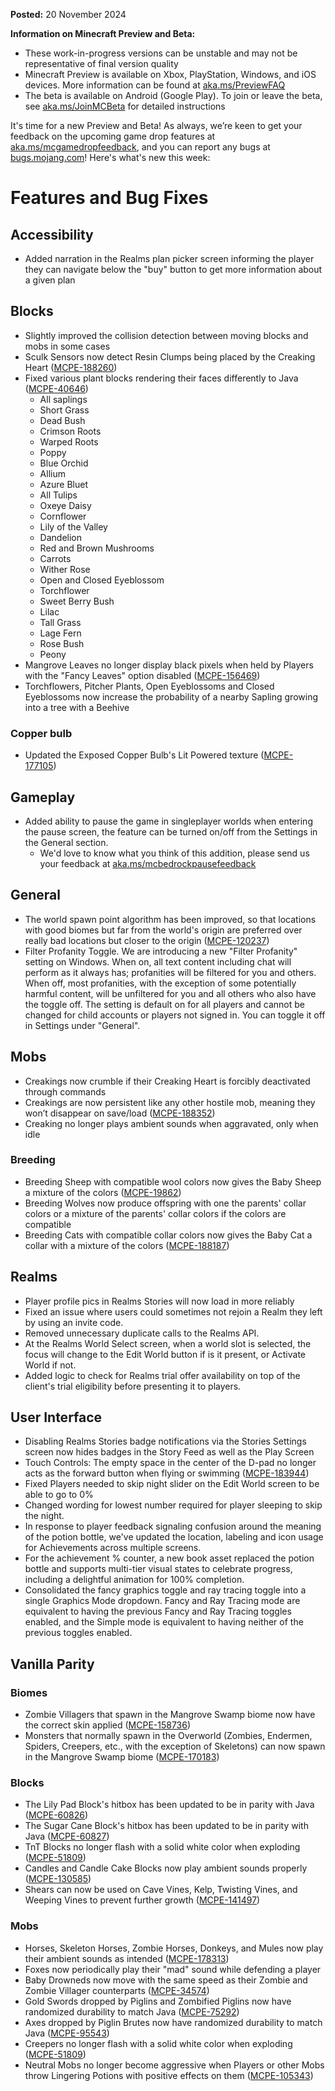 **Posted:** 20 November 2024

**Information on Minecraft Preview and Beta:**

-   These work-in-progress versions can be unstable and may not be representative of final version quality
-   Minecraft Preview is available on Xbox, PlayStation, Windows, and iOS devices. More information can be found at [aka.ms/PreviewFAQ](https://aka.ms/PreviewFAQ)
-   The beta is available on Android (Google Play). To join or leave the beta, see [aka.ms/JoinMCBeta](https://aka.ms/JoinMCBeta) for detailed instructions

It's time for a new Preview and Beta! As always, we’re keen to get your feedback on the upcoming game drop features at [aka.ms/mcgamedropfeedback](https://aka.ms/mcgamedropfeedback), and you can report any bugs at [bugs.mojang.com](https://bugs.mojang.com/)! Here's what's new this week:

# Features and Bug Fixes

## Accessibility

-   Added narration in the Realms plan picker screen informing the player they can navigate below the "buy" button to get more information about a given plan

## Blocks

-   Slightly improved the collision detection between moving blocks and mobs in some cases 
-   Sculk Sensors now detect Resin Clumps being placed by the Creaking Heart ([MCPE-188260](https://bugs.mojang.com/browse/MCPE-188260)) 
-   Fixed various plant blocks rendering their faces differently to Java ([MCPE-40646](https://bugs.mojang.com/browse/MCPE-40646))
    -   All saplings
    -   Short Grass
    -   Dead Bush
    -   Crimson Roots
    -   Warped Roots
    -   Poppy
    -   Blue Orchid
    -   Allium
    -   Azure Bluet
    -   All Tulips
    -   Oxeye Daisy
    -   Cornflower
    -   Lily of the Valley
    -   Dandelion
    -   Red and Brown Mushrooms
    -   Carrots
    -   Wither Rose
    -   Open and Closed Eyeblossom
    -   Torchflower
    -   Sweet Berry Bush
    -   Lilac
    -   Tall Grass
    -   Lage Fern
    -   Rose Bush
    -   Peony
-   Mangrove Leaves no longer display black pixels when held by Players with the "Fancy Leaves" option disabled ([MCPE-156469](https://bugs.mojang.com/browse/MCPE-156469))
-   Torchflowers, Pitcher Plants, Open Eyeblossoms and Closed Eyeblossoms now increase the probability of a nearby Sapling growing into a tree with a Beehive

### Copper bulb

-   Updated the Exposed Copper Bulb's Lit Powered texture ([MCPE-177105](https://bugs.mojang.com/browse/MCPE-177105)) 

## Gameplay

-   Added ability to pause the game in singleplayer worlds when entering the pause screen, the feature can be turned on/off from the Settings in the General section.
    -   We'd love to know what you think of this addition, please send us your feedback at [aka.ms/mcbedrockpausefeedback](https://aka.ms/mcbedrockpausefeedback)

## General

-   The world spawn point algorithm has been improved, so that locations with good biomes but far from the world's origin are preferred over really bad locations but closer to the origin ([MCPE-120237](https://bugs.mojang.com/browse/MCPE-120237))
-   Filter Profanity Toggle. We are introducing a new "Filter Profanity" setting on Windows. When on, all text content including chat will perform as it always has; profanities will be filtered for you and others. When off, most profanities, with the exception of some potentially harmful content, will be unfiltered for you and all others who also have the toggle off. The setting is default on for all players and cannot be changed for child accounts or players not signed in. You can toggle it off in Settings under "General". 

## Mobs

-   Creakings now crumble if their Creaking Heart is forcibly deactivated through commands 
-   Creakings are now persistent like any other hostile mob, meaning they won’t disappear on save/load ([MCPE-188352](https://bugs.mojang.com/browse/MCPE-188352)) 
-   Creaking no longer plays ambient sounds when aggravated, only when idle

### Breeding

-   Breeding Sheep with compatible wool colors now gives the Baby Sheep a mixture of the colors ([MCPE-19862](https://bugs.mojang.com/browse/MCPE-19862)) 
-   Breeding Wolves now produce offspring with one the parents' collar colors or a mixture of the parents' collar colors if the colors are compatible
-   Breeding Cats with compatible collar colors now gives the Baby Cat a collar with a mixture of the colors ([MCPE-188187](https://bugs.mojang.com/browse/MCPE-188187)) 

## Realms

-   Player profile pics in Realms Stories will now load in more reliably
-   Fixed an issue where users could sometimes not rejoin a Realm they left by using an invite code. 
-   Removed unnecessary duplicate calls to the Realms API. 
-   At the Realms World Select screen, when a world slot is selected, the focus will change to the Edit World button if is it present, or Activate World if not.
-   Added logic to check for Realms trial offer availability on top of the client's trial eligibility before presenting it to players. 

## User Interface

-   Disabling Realms Stories badge notifications via the Stories Settings screen now hides badges in the Story Feed as well as the Play Screen
-   Touch Controls: The empty space in the center of the D-pad no longer acts as the forward button when flying or swimming ([MCPE-183944](https://bugs.mojang.com/browse/MCPE-183944))
-   Fixed Players needed to skip night slider on the Edit World screen to be able to go to 0%
-   Changed wording for lowest number required for player sleeping to skip the night.
-   In response to player feedback signaling confusion around the meaning of the potion bottle, we've updated the location, labeling and icon usage for Achievements across multiple screens.
-   For the achievement % counter, a new book asset replaced the potion bottle and supports multi-tier visual states to celebrate progress, including a delightful animation for 100% completion. 
-   Consolidated the fancy graphics toggle and ray tracing toggle into a single Graphics Mode dropdown. Fancy and Ray Tracing mode are equivalent to having the previous Fancy and Ray Tracing toggles enabled, and the Simple mode is equivalent to having neither of the previous toggles enabled.

## Vanilla Parity

### Biomes

-   Zombie Villagers that spawn in the Mangrove Swamp biome now have the correct skin applied ([MCPE-158736](https://bugs.mojang.com/browse/MCPE-158736)) 
-   Monsters that normally spawn in the Overworld (Zombies, Endermen, Spiders, Creepers, etc., with the exception of Skeletons) can now spawn in the Mangrove Swamp biome ([MCPE-170183](https://bugs.mojang.com/browse/MCPE-170183)) 

### Blocks

-   The Lily Pad Block's hitbox has been updated to be in parity with Java ([MCPE-60826](https://bugs.mojang.com/browse/MCPE-60826))
-   The Sugar Cane Block's hitbox has been updated to be in parity with Java ([MCPE-60827](https://bugs.mojang.com/browse/MCPE-60827)) 
-   TnT Blocks no longer flash with a solid white color when exploding ([MCPE-51809](https://bugs.mojang.com/browse/MCPE-51809)) 
-   Candles and Candle Cake Blocks now play ambient sounds properly ([MCPE-130585](https://bugs.mojang.com/browse/MCPE-130585))
-   Shears can now be used on Cave Vines, Kelp, Twisting Vines, and Weeping Vines to prevent further growth ([MCPE-141497](https://bugs.mojang.com/browse/MCPE-141497))

### Mobs

-   Horses, Skeleton Horses, Zombie Horses, Donkeys, and Mules now play their ambient sounds as intended ([MCPE-178313](https://bugs.mojang.com/browse/MCPE-178313))
-   Foxes now periodically play their "mad" sound while defending a player
-   Baby Drowneds now move with the same speed as their Zombie and Zombie Villager counterparts ([MCPE-34574](https://bugs.mojang.com/browse/MCPE-34574))
-   Gold Swords dropped by Piglins and Zombified Piglins now have randomized durability to match Java ([MCPE-75292](https://bugs.mojang.com/browse/MCPE-75292))
-   Axes dropped by Piglin Brutes now have randomized durability to match Java ([MCPE-95543](https://bugs.mojang.com/browse/MCPE-95543)) 
-   Creepers no longer flash with a solid white color when exploding ([MCPE-51809](https://bugs.mojang.com/browse/MCPE-51809))
-   Neutral Mobs no longer become aggressive when Players or other Mobs throw Lingering Potions with positive effects on them ([MCPE-105343](https://bugs.mojang.com/browse/MCPE-105343))

